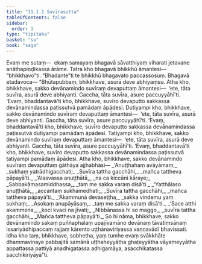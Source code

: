 ```yaml
---
title: "11.1.1 Suvīrasutta"
tableOfContents: false
sidebar:
  order: 1
type: "tipitaka"
basket: "su"
book: "saga"
---
```



<DynamicBreadcrumb />

<Division number="247" book="saga" bookNo="12" page="218">

<Paragraph number="1529" book="saga">
Evaṃ me sutaṃ—  ekaṃ samayaṃ bhagavā sāvatthiyaṃ viharati jetavane anāthapiṇḍikassa ārāme. Tatra kho bhagavā bhikkhū āmantesi—  “bhikkhavo”ti. “Bhadante”ti te bhikkhū bhagavato paccassosuṃ. Bhagavā etadavoca—
</Paragraph>

<Paragraph number="1530" book="saga">
“Bhūtapubbaṃ, bhikkhave, asurā deve abhiyaṃsu. Atha kho, bhikkhave, sakko devānamindo suvīraṃ devaputtaṃ āmantesi—  ‘ete, tāta suvīra, asurā deve abhiyanti. Gaccha, tāta suvīra, asure paccuyyāhī’ti. ‘Evaṃ, bhaddantavā’ti kho, bhikkhave, suvīro devaputto sakkassa devānamindassa paṭissutvā pamādaṃ āpādesi. Dutiyampi kho, bhikkhave, sakko devānamindo suvīraṃ devaputtaṃ āmantesi—  ‘ete, tāta suvīra, asurā deve abhiyanti. Gaccha, tāta suvīra, asure paccuyyāhī’ti. ‘Evaṃ, bhaddantavā’ti kho, bhikkhave, suvīro devaputto sakkassa devānamindassa paṭissutvā dutiyampi pamādaṃ āpādesi. Tatiyampi kho, bhikkhave, sakko devānamindo suvīraṃ devaputtaṃ āmantesi—  ‘ete, tāta suvīra, asurā deve abhiyanti. Gaccha, tāta suvīra, asure paccuyyāhī’ti. ‘Evaṃ, bhaddantavā’ti kho, bhikkhave, suvīro devaputto sakkassa devānamindassa paṭissutvā tatiyampi pamādaṃ āpādesi. Atha kho, bhikkhave, sakko devānamindo suvīraṃ devaputtaṃ gāthāya ajjhabhāsi—
</Paragraph>

<Paragraph number="1531" type="verses" book="saga">
_‘Anuṭṭhahaṃ avāyāmaṃ,_  
_sukhaṃ yatrādhigacchati;_  
_Suvīra tattha gacchāhi,_  
_mañca tattheva pāpayā’ti._  

</Paragraph>

<Paragraph number="1532" type="verses" book="saga">
_‘Alasvassa anuṭṭhātā,_  
_na ca kiccāni kāraye;_  
_Sabbakāmasamiddhassa,_  
_taṃ me sakka varaṃ disā’ti._  

</Paragraph>

<Paragraph number="1533" type="verses" book="saga">
_‘Yatthālaso anuṭṭhātā,_  
_accantaṃ sukhamedhati;_  
_Suvīra tattha gacchāhi,_  
_mañca tattheva pāpayā’ti._  

</Paragraph>

<Paragraph number="1534" type="verses" book="saga">
_‘Akammunā devaseṭṭha,_  
_sakka vindemu yaṃ sukhaṃ;_  
_Asokaṃ anupāyāsaṃ,_  
_taṃ me sakka varaṃ disā’ti._  

</Paragraph>

<Paragraph number="1535" type="verses" book="saga">
_‘Sace atthi akammena,_  
_koci kvaci na jīvati;_  
_Nibbānassa hi so maggo,_  
_suvīra tattha gacchāhi;_  
_Mañca tattheva pāpayā’ti._  

</Paragraph>

<Paragraph number="1536" book="saga">
So hi nāma, bhikkhave, sakko devānamindo sakaṃ puññaphalaṃ upajīvamāno devānaṃ tāvatiṃsānaṃ issariyādhipaccaṃ rajjaṃ kārento uṭṭhānavīriyassa vaṇṇavādī bhavissati. Idha kho taṃ, bhikkhave, sobhetha, yaṃ tumhe evaṃ svākkhāte dhammavinaye pabbajitā samānā uṭṭhaheyyātha ghaṭeyyātha vāyameyyātha appattassa pattiyā anadhigatassa adhigamāya, asacchikatassa sacchikiriyāyā”ti.
</Paragraph>
</Division>